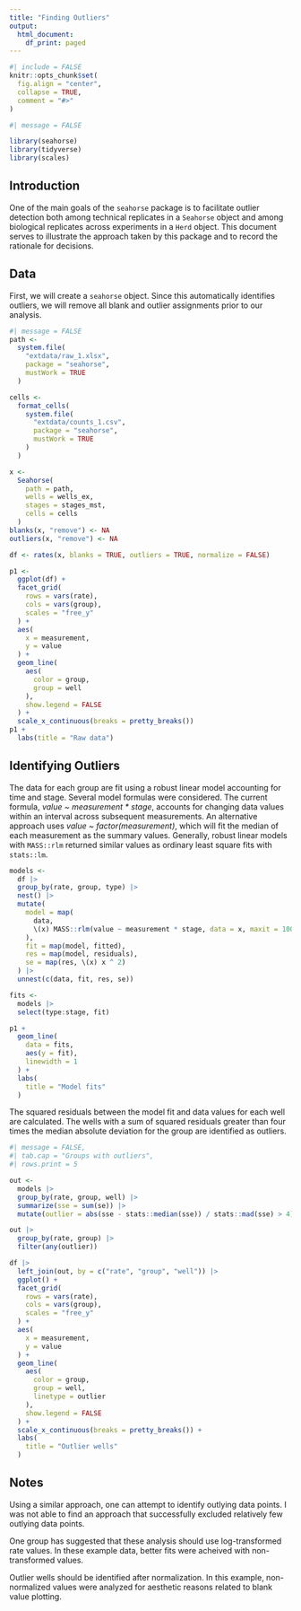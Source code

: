 ```yaml
---
title: "Finding Outliers"
output: 
  html_document:
    df_print: paged
---
```


```r
#| include = FALSE
knitr::opts_chunk$set(
  fig.align = "center", 
  collapse = TRUE,
  comment = "#>"
)
```


```r
#| message = FALSE

library(seahorse)
library(tidyverse)
library(scales)
```

## Introduction

One of the main goals of the `seahorse` package is to facilitate outlier 
detection both among technical replicates in a `Seahorse` object and among 
biological replicates across experiments in a `Herd` object. This document 
serves to illustrate the approach taken by this package and to record the 
rationale for decisions.

## Data

First, we will create a `seahorse` object. Since this automatically identifies 
outliers, we will remove all blank and outlier assignments prior to our 
analysis. 

```r
#| message = FALSE
path <- 
  system.file(
    "extdata/raw_1.xlsx", 
    package = "seahorse", 
    mustWork = TRUE
  )

cells <- 
  format_cells(
    system.file(
      "extdata/counts_1.csv", 
      package = "seahorse", 
      mustWork = TRUE
    )
  )

x <- 
  Seahorse(
    path = path, 
    wells = wells_ex, 
    stages = stages_mst,
    cells = cells
  )
blanks(x, "remove") <- NA
outliers(x, "remove") <- NA

df <- rates(x, blanks = TRUE, outliers = TRUE, normalize = FALSE)
```

```r
p1 <- 
  ggplot(df) +
  facet_grid(
    rows = vars(rate), 
    cols = vars(group), 
    scales = "free_y"
  ) +
  aes(
    x = measurement, 
    y = value
  ) +
  geom_line(
    aes(
      color = group, 
      group = well
    ), 
    show.legend = FALSE
  ) +
  scale_x_continuous(breaks = pretty_breaks())
p1 +
  labs(title = "Raw data")
```

## Identifying Outliers

The data for each group are fit using a robust linear model accounting for time 
and stage. Several model formulas were considered. The current formula, _value ~ 
measurement * stage_, accounts for changing data values within an interval 
across subsequent measurements. An alternative approach uses _value ~ 
factor(measurement)_, which will fit the median of each measurement as the 
summary values. Generally, robust linear models with `MASS::rlm` returned 
similar values as ordinary least square fits with `stats::lm`. 

```r
models <- 
  df |> 
  group_by(rate, group, type) |> 
  nest() |> 
  mutate(
    model = map(
      data, 
      \(x) MASS::rlm(value ~ measurement * stage, data = x, maxit = 100)
    ), 
    fit = map(model, fitted),
    res = map(model, residuals),
    se = map(res, \(x) x ^ 2)
  ) |> 
  unnest(c(data, fit, res, se))

fits <- 
  models |> 
  select(type:stage, fit)
```

```r
p1 + 
  geom_line(
    data = fits, 
    aes(y = fit), 
    linewidth = 1
  ) +
  labs(
    title = "Model fits"
  )
```

The squared residuals between the model fit and data values for each 
well are calculated. The wells with a sum of squared residuals greater than 
four times the median absolute deviation for the group are identified as 
outliers.

```r
#| message = FALSE,
#| tab.cap = "Groups with outliers",
#| rows.print = 5

out <- 
  models |> 
  group_by(rate, group, well) |> 
  summarize(sse = sum(se)) |> 
  mutate(outlier = abs(sse - stats::median(sse)) / stats::mad(sse) > 4) 

out |> 
  group_by(rate, group) |> 
  filter(any(outlier))
```

```r
df |> 
  left_join(out, by = c("rate", "group", "well")) |> 
  ggplot() +
  facet_grid(
    rows = vars(rate), 
    cols = vars(group), 
    scales = "free_y"
  ) +
  aes(
    x = measurement, 
    y = value
  ) +
  geom_line(
    aes(
      color = group, 
      group = well, 
      linetype = outlier
    ), 
    show.legend = FALSE
  ) +
  scale_x_continuous(breaks = pretty_breaks()) +
  labs(
    title = "Outlier wells"
  )
```

## Notes

Using a similar approach, one can attempt to identify outlying data points. I 
was not able to find an approach that successfully excluded relatively few 
outlying data points. 

One group has suggested that these analysis should use log-transformed rate 
values. In these example data, better fits were acheived with non-transformed 
values. 

Outlier wells should be identified after normalization. In this example, 
non-normalized values were analyzed for aesthetic reasons related to blank 
value plotting.
